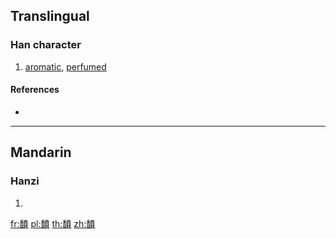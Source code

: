 {{character info/new}}
==Translingual==

===Han character===
{{Han char|rn=186|rad=香|as=12|sn=21|four=|canj=HAJTC}}

# [[aromatic]], [[perfumed]]

====References====
* {{Han ref|kx=1429.310|dkj=44561|dj=1956.270|hdz=74425.100|uh=99A9|ud=39337}}

----

==Mandarin==

===Hanzi===
{{cmn-hanzi|pin=[[fén]] ([[fen2]]), [[píng]] ([[ping2]])|wg=fen<sup>2</sup>, p'ing<sup>2</sup>}}

# {{defn|lang=cmn|sort=香12}}

[[fr:馩]]
[[pl:馩]]
[[th:馩]]
[[zh:馩]]